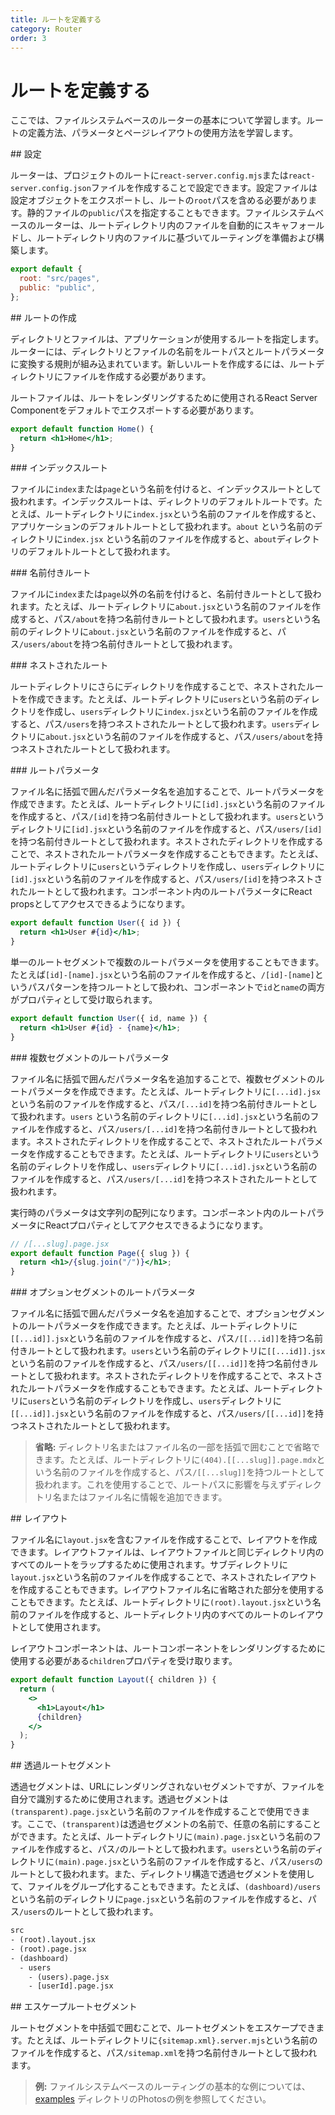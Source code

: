 ```yaml
---
title: ルートを定義する
category: Router
order: 3
---
```



# ルートを定義する

ここでは、ファイルシステムベースのルーターの基本について学習します。ルートの定義方法、パラメータとページレイアウトの使用方法を学習します。

<Link name="configuration">
## 設定
</Link>

ルーターは、プロジェクトのルートに`react-server.config.mjs`または`react-server.config.json`ファイルを作成することで設定できます。設定ファイルは設定オブジェクトをエクスポートし、ルートの`root`パスを含める必要があります。静的ファイルの`public`パスを指定することもできます。ファイルシステムベースのルーターは、ルートディレクトリ内のファイルを自動的にスキャフォールドし、ルートディレクトリ内のファイルに基づいてルーティングを準備および構築します。

```js
export default {
  root: "src/pages",
  public: "public",
};
```

<Link name="creating-routes">
## ルートの作成
</Link>

ディレクトリとファイルは、アプリケーションが使用するルートを指定します。ルーターには、ディレクトリとファイルの名前をルートパスとルートパラメータに変換する規則が組み込まれています。新しいルートを作成するには、ルートディレクトリにファイルを作成する必要があります。

ルートファイルは、ルートをレンダリングするために使用されるReact Server Componentをデフォルトでエクスポートする必要があります。

```jsx
export default function Home() {
  return <h1>Home</h1>;
}
```

<Link name="index-routes">
### インデックスルート
</Link>

ファイルに`index`または`page`という名前を付けると、インデックスルートとして扱われます。インデックスルートは、ディレクトリのデフォルトルートです。たとえば、ルートディレクトリに`index.jsx`という名前のファイルを作成すると、アプリケーションのデフォルトルートとして扱われます。`about` という名前のディレクトリに`index.jsx` という名前のファイルを作成すると、`about`ディレクトリのデフォルトルートとして扱われます。

<Link name="named-routes">
### 名前付きルート
</Link>

ファイルに`index`または`page`以外の名前を付けると、名前付きルートとして扱われます。たとえば、ルートディレクトリに`about.jsx`という名前のファイルを作成すると、パス`/about`を持つ名前付きルートとして扱われます。`users`という名前のディレクトリに`about.jsx`という名前のファイルを作成すると、パス`/users/about`を持つ名前付きルートとして扱われます。

<Link name="nested-routes">
### ネストされたルート
</Link>

ルートディレクトリにさらにディレクトリを作成することで、ネストされたルートを作成できます。たとえば、ルートディレクトリに`users`という名前のディレクトリを作成し、`users`ディレクトリに`index.jsx`という名前のファイルを作成すると、パス`/users`を持つネストされたルートとして扱われます。`users`ディレクトリに`about.jsx`という名前のファイルを作成すると、パス`/users/about`を持つネストされたルートとして扱われます。

<Link name="route-parameters">
### ルートパラメータ
</Link>

ファイル名に括弧で囲んだパラメータ名を追加することで、ルートパラメータを作成できます。たとえば、ルートディレクトリに`[id].jsx`という名前のファイルを作成すると、パス`/[id]`を持つ名前付きルートとして扱われます。`users`というディレクトリに`[id].jsx`という名前のファイルを作成すると、パス`/users/[id]`を持つ名前付きルートとして扱われます。ネストされたディレクトリを作成することで、ネストされたルートパラメータを作成することもできます。たとえば、ルートディレクトリに`users`というディレクトリを作成し、`users`ディレクトリに`[id].jsx`という名前のファイルを作成すると、パス`/users/[id]`を持つネストされたルートとして扱われます。コンポーネント内のルートパラメータにReact propsとしてアクセスできるようになります。

```jsx
export default function User({ id }) {
  return <h1>User #{id}</h1>;
}
```

単一のルートセグメントで複数のルートパラメータを使用することもできます。たとえば`[id]-[name].jsx`という名前のファイルを作成すると、`/[id]-[name]`というパスパターンを持つルートとして扱われ、コンポーネントで`id`と`name`の両方がプロパティとして受け取られます。

```jsx
export default function User({ id, name }) {
  return <h1>User #{id} - {name}</h1>;
}
```

<Link name="route-parameters-for-multiple-segments">
### 複数セグメントのルートパラメータ
</Link>

ファイル名に括弧で囲んだパラメータ名を追加することで、複数セグメントのルートパラメータを作成できます。たとえば、ルートディレクトリに`[...id].jsx`という名前のファイルを作成すると、パス`/[...id]`を持つ名前付きルートとして扱われます。`users` という名前のディレクトリに`[...id].jsx`という名前のファイルを作成すると、パス`/users/[...id]`を持つ名前付きルートとして扱われます。ネストされたディレクトリを作成することで、ネストされたルートパラメータを作成することもできます。たとえば、ルートディレクトリに`users`という名前のディレクトリを作成し、`users`ディレクトリに`[...id].jsx`という名前のファイルを作成すると、パス`/users/[...id]`を持つネストされたルートとして扱われます。

実行時のパラメータは文字列の配列になります。コンポーネント内のルートパラメータにReactプロパティとしてアクセスできるようになります。

```jsx
// /[...slug].page.jsx
export default function Page({ slug }) {
  return <h1>/{slug.join("/")}</h1>;
}
```

<Link name="route-parameters-for-optional-segments">
### オプションセグメントのルートパラメータ
</Link>

ファイル名に括弧で囲んだパラメータ名を追加することで、オプションセグメントのルートパラメータを作成できます。たとえば、ルートディレクトリに`[[...id]].jsx`という名前のファイルを作成すると、パス`/[[...id]]`を持つ名前付きルートとして扱われます。`users`という名前のディレクトリに`[[...id]].jsx`という名前のファイルを作成すると、パス`/users/[[...id]]`を持つ名前付きルートとして扱われます。ネストされたディレクトリを作成することで、ネストされたルートパラメータを作成することもできます。たとえば、ルートディレクトリに`users`という名前のディレクトリを作成し、`users`ディレクトリに`[[...id]].jsx`という名前のファイルを作成すると、パス`/users/[[...id]]`を持つネストされたルートとして扱われます。

> **省略:** ディレクトリ名またはファイル名の一部を括弧で囲むことで省略できます。たとえば、ルートディレクトリに`(404).[[...slug]].page.mdx`という名前のファイルを作成すると、パス`/[[...slug]]`を持つルートとして扱われます。これを使用することで、ルートパスに影響を与えずディレクトリ名またはファイル名に情報を追加できます。

<Link name="layouts">
## レイアウト
</Link>

ファイル名に`layout.jsx`を含むファイルを作成することで、レイアウトを作成できます。レイアウトファイルは、レイアウトファイルと同じディレクトリ内のすべてのルートをラップするために使用されます。サブディレクトリに`layout.jsx`という名前のファイルを作成することで、ネストされたレイアウトを作成することもできます。レイアウトファイル名に省略された部分を使用することもできます。たとえば、ルートディレクトリに`(root).layout.jsx`という名前のファイルを作成すると、ルートディレクトリ内のすべてのルートのレイアウトとして使用されます。

レイアウトコンポーネントは、ルートコンポーネントをレンダリングするために使用する必要がある`children`プロパティを受け取ります。

```jsx
export default function Layout({ children }) {
  return (
    <>
      <h1>Layout</h1>
      {children}
    </>
  );
}
```

<Link name="transparent-route-segments">
## 透過ルートセグメント
</Link>

透過セグメントは、URLにレンダリングされないセグメントですが、ファイルを自分で識別するために使用されます。透過セグメントは`(transparent).page.jsx`という名前のファイルを作成することで使用できます。ここで、`(transparent)`は透過セグメントの名前で、任意の名前にすることができます。たとえば、ルートディレクトリに`(main).page.jsx`という名前のファイルを作成すると、パス`/`のルートとして扱われます。`users`という名前のディレクトリに`(main).page.jsx`という名前のファイルを作成すると、パス`/users`のルートとして扱われます。また、ディレクトリ構造で透過セグメントを使用して、ファイルをグループ化することもできます。たとえば、`(dashboard)/users`という名前のディレクトリに`page.jsx`という名前のファイルを作成すると、パス`/users`のルートとして扱われます。

```txt
src
- (root).layout.jsx
- (root).page.jsx
- (dashboard)
  - users
    - (users).page.jsx
    - [userId].page.jsx
```

<Link name="escape-route-segments">
## エスケープルートセグメント
</Link>

ルートセグメントを中括弧で囲むことで、ルートセグメントをエスケープできます。たとえば、ルートディレクトリに`{sitemap.xml}.server.mjs`という名前のファイルを作成すると、パス`/sitemap.xml`を持つ名前付きルートとして扱われます。

> **例:** ファイルシステムベースのルーティングの基本的な例については、[examples](https://github.com/lazarv/react-server/tree/main/examples/photos) ディレクトリのPhotosの例を参照してください。